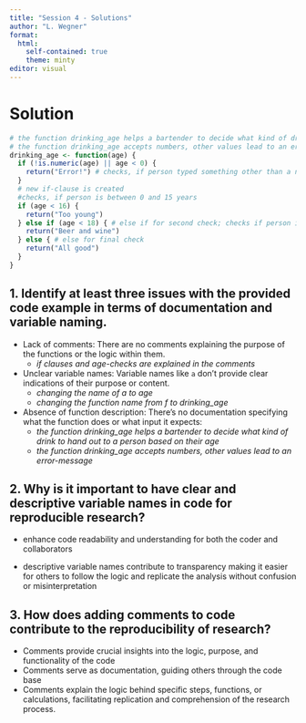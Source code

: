 ---
title: "Session 4 - Solutions"
author: "L. Wegner"
format: 
  html:
    self-contained: true
    theme: minty
editor: visual
---

# Solution

```{r}
# the function drinking_age helps a bartender to decide what kind of drink to hand out to a person based on their age
# the function drinking_age accepts numbers, other values lead to an error-message
drinking_age <- function(age) {
  if (!is.numeric(age) || age < 0) {
    return("Error!") # checks, if person typed something other than a number or has written a negative number
  }
  # new if-clause is created
  #checks, if person is between 0 and 15 years
  if (age < 16) {
    return("Too young")
  } else if (age < 18) { # else if for second check; checks if person is below 18 (so 16 years or 17years since all cases below 16 have already been cought by first-condition)
    return("Beer and wine")
  } else { # else for final check
    return("All good")
  }
}


```

## 1. Identify at least three issues with the provided code example in terms of documentation and variable naming.

-   Lack of comments: There are no comments explaining the purpose of the functions or the logic within them.
    -   *if clauses and age-checks are explained in the comments*
-   Unclear variable names: Variable names like `a` don't provide clear indications of their purpose or content.
    -   *changing the name of a to age*
    -   *changing the function name from f to drinking_age*
-   Absence of function description: There's no documentation specifying what the function does or what input it expects:
    -   *the function drinking_age helps a bartender to decide what kind of drink to hand out to a person based on their age*
    -   *the function drinking_age accepts numbers, other values lead to an error-message*

## 2. Why is it important to have clear and descriptive variable names in code for reproducible research?

-   enhance code readability and understanding for both the coder and collaborators

-   descriptive variable names contribute to transparency making it easier for others to follow the logic and replicate the analysis without confusion or misinterpretation

## 3. How does adding comments to code contribute to the reproducibility of research?

-   Comments provide crucial insights into the logic, purpose, and functionality of the code
-   Comments serve as documentation, guiding others through the code base
-   Comments explain the logic behind specific steps, functions, or calculations, facilitating replication and comprehension of the research process.
